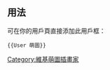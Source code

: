 {{Userbox
  |border-c = HotPink
  |border-s = 1
  |id-fc    = White
  |id-c     = HotPink
  |id       = <span style="font:20pt 微软雅黑, sans-serif">萌</span>
  |info-c   = MistyRose
  |info-s   = 10
  |info-fc  = HotPink
  |info     = 此用戶已能算是個[[萌|<span style="color:DeepPink;">'''萌'''</span>]]系[[插畫家|<span style="color:DeepPink;">'''插畫家'''</span>]]。
}}

<includeonly>[[Category:維基萌圖插畫家|{{PAGENAME}}]]</includeonly>

<noinclude>

== 用法 ==
可在你的用戶頁直接添加此用戶框：
<pre>{{User 萌圖}}</pre>
[[Category:維基萌圖插畫家]]
</noinclude>